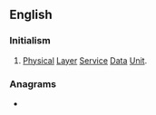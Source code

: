 ==English==

===Initialism===
{{rfc-header|en|Initialism}}
{{head|en|initialism}}

# {{lb|en|telecommunication}} [[physical|Physical]] [[layer|Layer]] [[service|Service]] [[data|Data]] [[unit|Unit]].

===Anagrams===
* {{anagrams|en|a=dpsu|Dsup|PDUs|UDPs|dups|puds|spud}}